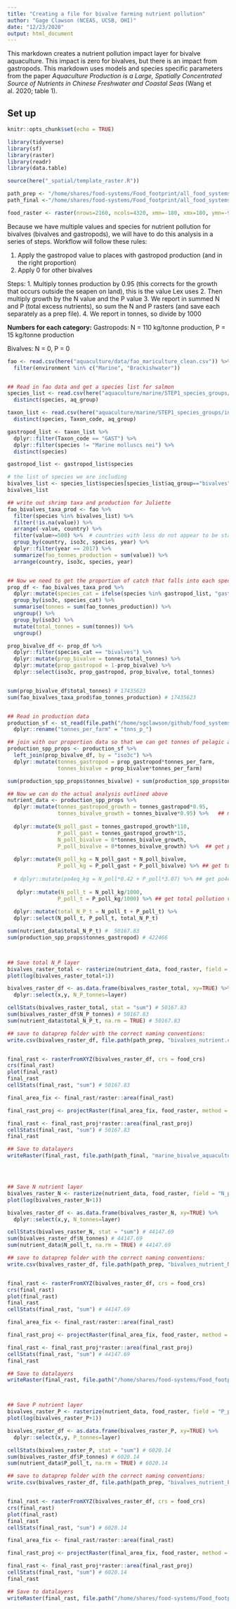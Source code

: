 ```yaml
---
title: "Creating a file for bivalve farming nutrient pollution"
author: "Gage Clawson (NCEAS, UCSB, OHI)"
date: "12/23/2020"
output: html_document
---
```


This markdown creates a nutrient pollution impact layer for bivalve aquaculture. This impact is zero for bivalves, but there is an impact from gastropods. This markdown uses models and species specific parameters from the paper *Aquaculture Production is a Large, Spatially Concentrated Source of Nutrients in Chinese Freshwater and Coastal Seas* (Wang et al. 2020; table 1).

## Set up

```r
knitr::opts_chunk$set(echo = TRUE)

library(tidyverse)
library(sf)
library(raster)
library(readr)
library(data.table)

source(here("_spatial/template_raster.R"))

path_prep <- "/home/shares/food-systems/Food_footprint/all_food_systems/dataprep/aquaculture/marine/bivalve"
path_final <-"/home/shares/food-systems/Food_footprint/all_food_systems/datalayers"

food_raster <- raster(nrows=2160, ncols=4320, xmn=-180, xmx=180, ymn=-90, ymx=90)
```


Because we have multiple values and species for nutrient pollution for bivalves (bivalves and gastropods), we will have to do this analysis in a series of steps. Workflow will follow these rules: 

1. Apply the gastropod value to places with gastropod production (and in the right proportion)
2. Apply 0 for other bivalves 

Steps: 
1. Multiply tonnes production by 0.95 (this corrects for the growth that occurs outside the seapen on land), this is the value Lex uses
2. Then multiply growth by the N value and the P value
3. We report in summed N and P (total excess nutrients), so sum the N and P rasters (and save each separately as a prep file).
4. We report in tonnes, so divide by 1000


**Numbers for each category:** 
Gastropods: 
N = 110 kg/tonne production, P = 15 kg/tonne production

Bivalves:
N = 0, P = 0

```r
fao <- read.csv(here("aquaculture/data/fao_mariculture_clean.csv")) %>%
  filter(environment %in% c("Marine", "Brackishwater"))


## Read in fao data and get a species list for salmon
species_list <- read.csv(here("aquaculture/marine/STEP1_species_groups/int/marine_groups.csv"))  %>%
  distinct(species, aq_group)

taxon_list <- read.csv(here("aquaculture/marine/STEP1_species_groups/int/marine_groups.csv"))  %>%
  distinct(species, Taxon_code, aq_group)

gastropod_list <- taxon_list %>%
  dplyr::filter(Taxon_code == "GAST") %>%
  dplyr::filter(species != "Marine molluscs nei") %>%
  distinct(species) 

gastropod_list <- gastropod_list$species

# the list of species we are including
bivalves_list <- species_list$species[species_list$aq_group=="bivalves"]
bivalves_list

## write out shrimp taxa and production for Juliette
fao_bivalves_taxa_prod <- fao %>%
  filter(species %in% bivalves_list) %>%
  filter(!is.na(value)) %>%
  arrange(-value, country) %>%
  filter(value>=500) %>%  # countries with less do not appear to be stable producers at this point
  group_by(country, iso3c, species, year) %>%
  dplyr::filter(year == 2017) %>%
  summarize(fao_tonnes_production = sum(value)) %>%
  arrange(country, iso3c, species, year)


## Now we need to get the proportion of catch that falls into each species category (i.e. pelagic or non-pelagic) 
prop_df <- fao_bivalves_taxa_prod %>%
  dplyr::mutate(species_cat = ifelse(species %in% gastropod_list, "gastropod", "bivalves")) %>%
  group_by(iso3c, species_cat) %>%
  summarise(tonnes = sum(fao_tonnes_production)) %>%
  ungroup() %>%
  group_by(iso3c) %>%
  mutate(total_tonnes = sum(tonnes)) %>%
  ungroup()

prop_bivalve_df <- prop_df %>%
  dplyr::filter(species_cat == "bivalves") %>%
  dplyr::mutate(prop_bivalve = tonnes/total_tonnes) %>%
  dplyr::mutate(prop_gastropod = 1-prop_bivalve) %>%
  dplyr::select(iso3c, prop_gastropod, prop_bivalve, total_tonnes)


sum(prop_bivalve_df$total_tonnes) # 17435623
sum(fao_bivalves_taxa_prod$fao_tonnes_production) # 17435623


## Read in production data 
production_sf <- st_read(file.path("/home/sgclawson/github/food_systems/aquaculture/marine/bivalve/bivalve_nutrient/prod_data_by_cell_iso3c.shp")) %>%
  dplyr::rename("tonnes_per_farm" = "tnns_p_")

## join with our proportion data so that we can get tonnes of pelagic and tonnes of non-pelagic per farm 
production_spp_props <- production_sf %>%
  left_join(prop_bivalve_df, by = "iso3c") %>%
  dplyr::mutate(tonnes_gastropod = prop_gastropod*tonnes_per_farm, 
                tonnes_bivalve = prop_bivalve*tonnes_per_farm)

sum(production_spp_props$tonnes_bivalve) + sum(production_spp_props$tonnes_gastropod) # 17435623

## Now we can do the actual analysis outlined above
nutrient_data <- production_spp_props %>%
  dplyr::mutate(tonnes_gastropod_growth = tonnes_gastropod*0.95,
                tonnes_bivalve_growth = tonnes_bivalve*0.95) %>%   ## multiply by 0.95 to correct for growth outside seapen
  
  dplyr::mutate(N_poll_gast = tonnes_gastropod_growth*110,
                P_poll_gast = tonnes_gastropod_growth*15,
                N_poll_bivalve = 0*tonnes_bivalve_growth,
                P_poll_bivalve = 0*tonnes_bivalve_growth) %>%  ## get pollution values by species group
  
  dplyr::mutate(N_poll_kg = N_poll_gast + N_poll_bivalve,
                P_poll_kg = P_poll_gast + P_poll_bivalve) %>% ## get total pollution values for each cell in kg
  
  # dplyr::mutate(po4eq_kg = N_poll*0.42 + P_poll*3.07) %>% ## get po4eq; not doing this anymore (01/14/2021)
  
   dplyr::mutate(N_poll_t = N_poll_kg/1000,
                P_poll_t = P_poll_kg/1000) %>% ## get total pollution values for each cell in tonnes
  
  dplyr::mutate(total_N_P_t = N_poll_t + P_poll_t) %>%
  dplyr::select(N_poll_t, P_poll_t, total_N_P_t)

sum(nutrient_data$total_N_P_t) #  50167.83
sum(production_spp_props$tonnes_gastropod) # 422466



## Save total N_P layer
bivalves_raster_total <- rasterize(nutrient_data, food_raster, field = "total_N_P_t", fun=sum, background=0)
plot(log(bivalves_raster_total+1))

bivalves_raster_df <- as.data.frame(bivalves_raster_total, xy=TRUE) %>%
  dplyr::select(x,y, N_P_tonnes=layer)

cellStats(bivalves_raster_total, stat = "sum") # 50167.83
sum(bivalves_raster_df$N_P_tonnes) # 50167.83
sum(nutrient_data$total_N_P_t, na.rm = TRUE) # 50167.83

## save to dataprep folder with the correct naming conventions: 
write.csv(bivalves_raster_df, file.path(path_prep, "bivalves_nutrient.csv"))


final_rast <- rasterFromXYZ(bivalves_raster_df, crs = food_crs)
crs(final_rast)
plot(final_rast)
final_rast
cellStats(final_rast, "sum") # 50167.83

final_area_fix <- final_rast/raster::area(final_rast)

final_rast_proj <- projectRaster(final_area_fix, food_raster, method = "ngb")

final_rast <- final_rast_proj*raster::area(final_rast_proj)
cellStats(final_rast, "sum") # 50167.83
final_rast

## Save to datalayers 
writeRaster(final_rast, file.path(path_final, "marine_bivalve_aquaculture_meat_nutrient.tif"), overwrite = T)




## Save N nutrient layer
bivalves_raster_N <- rasterize(nutrient_data, food_raster, field = "N_poll_t", fun=sum, background=0)
plot(log(bivalves_raster_N+1))

bivalves_raster_df <- as.data.frame(bivalves_raster_N, xy=TRUE) %>%
  dplyr::select(x,y, N_tonnes=layer)

cellStats(bivalves_raster_N, stat = "sum") # 44147.69
sum(bivalves_raster_df$N_tonnes) # 44147.69
sum(nutrient_data$N_poll_t, na.rm = TRUE) # 44147.69

## save to dataprep folder with the correct naming conventions: 
write.csv(bivalves_raster_df, file.path(path_prep, "bivalves_nutrient_N.csv"))


final_rast <- rasterFromXYZ(bivalves_raster_df, crs = food_crs)
crs(final_rast)
plot(final_rast)
final_rast
cellStats(final_rast, "sum") # 44147.69

final_area_fix <- final_rast/raster::area(final_rast)

final_rast_proj <- projectRaster(final_area_fix, food_raster, method = "ngb")

final_rast <- final_rast_proj*raster::area(final_rast_proj)
cellStats(final_rast, "sum") # 44147.69
final_rast

## Save to datalayers 
writeRaster(final_rast, file.path("/home/shares/food-systems/Food_footprint/all_food_systems/predatalayers/marine_bivalve_aquaculture_meat_nutrientN.tif"), overwrite = T)



## Save P nutrient layer
bivalves_raster_P <- rasterize(nutrient_data, food_raster, field = "P_poll_t", fun=sum, background=0)
plot(log(bivalves_raster_P+1))

bivalves_raster_df <- as.data.frame(bivalves_raster_P, xy=TRUE) %>%
  dplyr::select(x,y, P_tonnes=layer)

cellStats(bivalves_raster_P, stat = "sum") # 6020.14
sum(bivalves_raster_df$P_tonnes) # 6020.14
sum(nutrient_data$P_poll_t, na.rm = TRUE) # 6020.14

## save to dataprep folder with the correct naming conventions: 
write.csv(bivalves_raster_df, file.path(path_prep, "bivalves_nutrient_P.csv"))


final_rast <- rasterFromXYZ(bivalves_raster_df, crs = food_crs)
crs(final_rast)
plot(final_rast)
final_rast
cellStats(final_rast, "sum") # 6020.14

final_area_fix <- final_rast/raster::area(final_rast)

final_rast_proj <- projectRaster(final_area_fix, food_raster, method = "ngb")

final_rast <- final_rast_proj*raster::area(final_rast_proj)
cellStats(final_rast, "sum") # 6020.14
final_rast

## Save to datalayers 
writeRaster(final_rast, file.path("/home/shares/food-systems/Food_footprint/all_food_systems/predatalayers/marine_bivalve_aquaculture_meat_nutrientP.tif"), overwrite = T)
```



